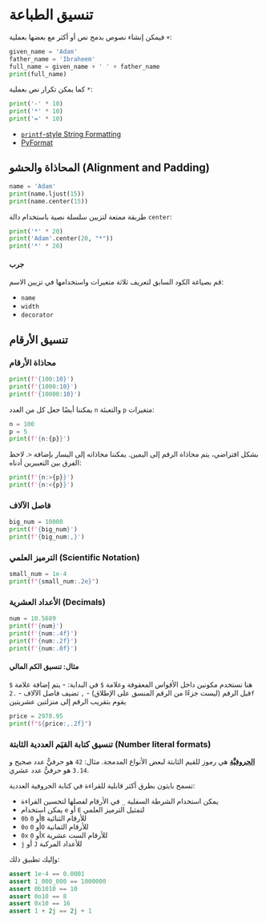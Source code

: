 # تنسيق الطباعة

فيمكن إنشاء نصوص بدمج نص أو أكثر مع بعضها بعملية `+`:

```python
given_name = 'Adam'
father_name = 'Ibraheem'
full_name = given_name + ' ' + father_name
print(full_name)
```

كما يمكن تكرار نص بعملية `*`:

```python
print('-' * 10)
print('*' * 10)
print('=' * 10)
```

- [`printf`-style String Formatting](https://docs.python.org/3/library/stdtypes.html#printf-style-string-formatting)
- [PyFormat](https://pyformat.info/)

## المحاذاة والحشو (Alignment and Padding)

```python
name = 'Adam'
print(name.ljust(15)) 
print(name.center(15))
```

طريقة ممتعة لتزيين سلسلة نصية باستخدام دالة `center`:


```python
print('*' * 20)
print('Adam'.center(20, "*"))
print('*' * 20)
```

#### جرب

قم بصياغة الكود السابق لتعريف ثلاثة متغيرات واستخدامها في تزيين الاسم:

- `name`
- `width`
- `decorator`

## تنسيق الأرقام

### محاذاة الأرقام

```python
print(f'{100:10}')
print(f'{1000:10}')
print(f'{10000:10}')
```


يمكننا أيضًا جعل كل من العدد `n` والتعبئة `p` متغيرات:


```python
n = 100
p = 5
print(f'{n:{p}}')
```

بشكل افتراضي، يتم محاذاة الرقم إلى اليمين. يمكننا محاذاته إلى اليسار بإضافة `<`. لاحظ الفرق بين التعبيرين أدناه:

```python
print(f'{n:>{p}}')
print(f'{n:<{p}}')
```

### فاصل الآلاف

```python
big_num = 10000
print(f'{big_num}')
print(f'{big_num:,}')
```

### الترميز العلمي (Scientific Notation)


```python
small_num = 1e-4
print(f"{small_num:.2e}")
```

### الأعداد العشرية (Decimals)

```python
num = 10.5689
print(f'{num}')
print(f'{num:.4f}')
print(f'{num:.2f}')
print(f'{num:.0f}')
```

#### مثال: تنسيق الكم المالي

هنا نستخدم مكونين داخل الأقواس المعقوفة وعلامة `$` في البداية:
- يتم إضافة علامة `$` قبل الرقم (ليست جزءًا من الرقم المنسق على الإطلاق)
- `,` تضيف فاصل الآلاف
- `.2f` يقوم بتقريب الرقم إلى منزلتين عشريتين


```python
price = 2978.95
print(f"${price:,.2f}")
```

### تنسيق كتابة القيَم العددية الثابتة (Number literal formats)

[**الحروفيَّة**](https://docs.python.org/3/reference/lexical_analysis.html#literals) هي رموز للقيم الثابتة لبعض الأنواع المدمجة. مثال: `42` هو حرفيُّ عدد صحيح و `3.14` هو حرفيُّ عدد عشري.

تسمح بايثون بطرق أكثر قابلية للقراءة في كتابة الحروفية العددية:

- يمكن استخدام الشرطة السفلية `_` في الأرقام لفصلها لتحسين القراءة
- يمكن استخدام `e` أو `E` لتمثيل الترميز العلمي
- `0b` أو `0B` للأرقام الثنائية
- `0o` أو `0O` للأرقام الثمانية
- `0x` أو `0X` للأرقام الست عشرية
- `j` أو `J` للأعداد المركبة

وإليك تطبيق ذلك:

```python
assert 1e-4 == 0.0001
assert 1_000_000 == 1000000
assert 0b1010 == 10
assert 0o10 == 8
assert 0x10 == 16
assert 1 + 2j == 2j + 1
```

